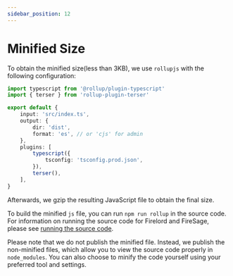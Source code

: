```yaml
---
sidebar_position: 12
---
```


# Minified Size

To obtain the minified size(less than 3KB), we use `rollupjs` with the following configuration:

```ts
import typescript from '@rollup/plugin-typescript'
import { terser } from 'rollup-plugin-terser'

export default {
	input: 'src/index.ts',
	output: {
		dir: 'dist',
		format: 'es', // or 'cjs' for admin
	},
	plugins: [
		typescript({
			tsconfig: 'tsconfig.prod.json',
		}),
		terser(),
	],
}
```

Afterwards, we gzip the resulting JavaScript file to obtain the final size.

To build the minified `js` file, you can run `npm run rollup` in the source code. For information on running the source code for Firelord and FireSage, please see [running the source code](./contributing#running-the-source-code).

Please note that we do not publish the minified file. Instead, we publish the non-minified files, which allow you to view the source code properly in `node_modules`. You can also choose to minify the code yourself using your preferred tool and settings.
